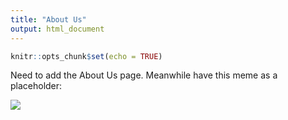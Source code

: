 ```yaml
---
title: "About Us"
output: html_document
---
```


```r
knitr::opts_chunk$set(echo = TRUE)
```

Need to add the About Us page. Meanwhile have this meme as a placeholder:

![](http://www.quickmeme.com/img/7c/7cace54ced07a4649c460b72ec11c7f6537fb5276a5fdd75628e27699fc73a8f.jpg)
